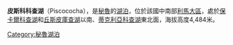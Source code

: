 {{coord|12|10|30|S|75|58|10|W|type:waterbody_region:PE|display=title}}

'''皮斯科科查湖'''（Piscococha），是[[秘魯|秘魯]]的[[湖泊|湖泊]]，位於該國中南部[[利馬大區|利馬大區]]，處於[[保卡爾科查湖|保卡爾科查湖]]和[[丘斯皮庫查湖|丘斯皮庫查湖]]以南、[[蒂克利亞科查湖|蒂克利亞科查湖]]東北面，海拔高度4,484米。

{{Peru-geo-stub}}
[[Category:秘魯湖泊|Category:秘魯湖泊]]